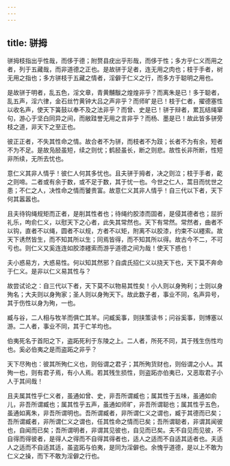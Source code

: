 ```yaml
---
---
---
```

title: 骈拇
---



骈拇枝指出乎性哉，而侈于德；附赘县疣出乎形哉，而侈于性；多方乎仁义而用之者，列于五藏哉，而非道德之正也。是故骈于足者，连无用之肉也；枝于手者，树无用之指也；多方骈枝于五藏之情者，淫僻于仁义之行，而多方于聪明之用也。

是故骈于明者，乱五色，淫文章，青黄黼黻之煌煌非乎？而离朱是已！多于聪者，乱五声，淫六律，金石丝竹黄钟大吕之声非乎？而师旷是已！枝于仁者，擢德塞性以收名声，使天下簧鼓以奉不及之法非乎？而曾、史是已！骈于辩者，累瓦结绳窜句，游心于坚白同异之间，而敝跬誉无用之言非乎？而杨、墨是已！故此皆多骈旁枝之道，非天下之至正也。

彼正正者，不失其性命之情。故合者不为骈，而枝者不为跂；长者不为有余，短者不为不足。是故凫胫虽短，续之则忧；鹤胫虽长，断之则悲。故性长非所断，性短非所续，无所去忧也。

意仁义其非人情乎！彼仁人何其多忧也。且夫骈于拇者，决之则泣；枝于手者，齕之则啼。二者或有余于数，或不足于数，其于忧一也。今世之仁人，蒿目而忧世之患；不仁之人，决性命之情而饕贵富。故意仁义其非人情乎！自三代以下者，天下何其嚣嚣也。

且夫待钩绳规矩而正者，是削其性者也；待绳约胶漆而固者，是侵其德者也；屈折礼乐，呴俞仁义，以慰天下之心者，此失其常然也。天下有常然。常然者，曲者不以钩，直者不以绳，圆者不以规，方者不以矩，附离不以胶漆，约束不以纆索。故天下诱然皆生，而不知其所以生；同焉皆得，而不知其所以得。故古今不二，不可亏也。则仁义又奚连连如胶漆纆索而游乎道德之间为哉！使天下惑也！

夫小惑易方，大惑易性。何以知其然邪？自虞氏招仁义以挠天下也，天下莫不奔命于仁义。是非以仁义易其性与？

故尝试论之：自三代以下者，天下莫不以物易其性矣！小人则以身殉利；士则以身殉名；大夫则以身殉家；圣人则以身殉天下。故此数子者，事业不同，名声异号，其于伤性以身为殉，一也。

臧与谷，二人相与牧羊而俱亡其羊。问臧奚事，则挟策读书；问谷奚事，则博塞以游。二人者，事业不同，其于亡羊均也。

伯夷死名于首阳之下，盗跖死利于东陵之上。二人者，所死不同，其于残生伤性均也。奚必伯夷之是而盗跖之非乎？

天下尽殉也：彼其所殉仁义也，则俗谓之君子；其所殉货财也，则俗谓之小人。其殉一也，则有君子焉，有小人焉。若其残生损性，则盗跖亦伯夷已，又恶取君子小人于其间哉！

且夫属其性乎仁义者，虽通如曾、史，非吾所谓臧也；属其性于五味，虽通如俞儿，非吾所谓臧也；属其性乎五声，虽通如师旷，非吾所谓聪也；属其性乎五色，虽通如离朱，非吾所谓明也。吾所谓臧者，非所谓仁义之谓也，臧于其德而已矣；吾所谓臧者，非所谓仁义之谓也，任其性命之情而已矣；吾所谓聪者，非谓其闻彼也，自闻而已矣；吾所谓明者，非谓其见彼也，自见而已矣。夫不自见而见彼，不自得而得彼者，是得人之得而不自得其得者也，适人之适而不自适其适者也。夫适人之适而不自适其适，虽盗跖与伯夷，是同为淫僻也。余愧乎道德，是以上不敢为仁义之操，而下不敢为淫僻之行也。

